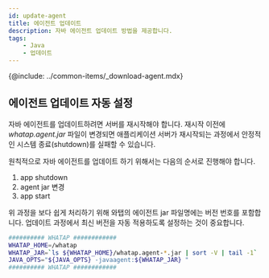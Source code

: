 ```yaml
---
id: update-agent
title: 에이전트 업데이트
description: 자바 에이전트 업데이트 방법을 제공합니다.
tags:
    - Java
    - 업데이트
---
```


{@include: ../common-items/_download-agent.mdx} 

## 에이전트 업데이트 자동 설정

자바 에이전트를 업데이트하려면 서버를 재시작해야 합니다. 재시작 이전에 *whatap.agent.jar* 파일이 변경되면 애플리케이션 서버가 재시작되는 과정에서 안정적인 시스템 종료(shutdown)를 실패할 수 있습니다.

원칙적으로 자바 에이전트를 업데이트 하기 위해서는 다음의 순서로 진행해야 합니다.

1. app shutdown
1. agent jar 변경
1. app start

위 과정을 보다 쉽게 처리하기 위해 와탭의 에이전트 jar 파일명에는 버전 번호를 포함합니다. 업데이트 과정에서 최신 버전을 자동 적용하도록 설정하는 것이 중요합니다.

```bash {3} showLineNumbers
########## WHATAP ############
WHATAP_HOME=/whatap
WHATAP_JAR=`ls ${WHATAP_HOME}/whatap.agent-*.jar | sort -V | tail -1`
JAVA_OPTS="${JAVA_OPTS} -javaagent:${WHATAP_JAR} "
########## WHATAP ############
```
